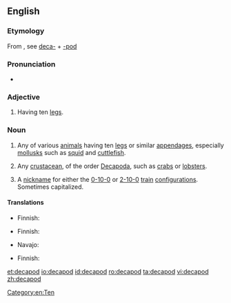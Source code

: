 {{also|Decapod}}
==English==

===Etymology===
From {{etyl|fr|en}} {{term|décapode|lang=fr}}, see [[deca-]] + [[-pod]]

===Pronunciation===
* {{a|UK}} {{IPA|/ˈdɛkəpɒd/}}

===Adjective===
{{en-adj|-}}

# {{context|zoology|lang=en}} Having ten [[leg]]s.

===Noun===
{{en-noun}}

# {{context|zoology|lang=en}} Any of various [[animal]]s having ten [[leg]]s or similar [[appendage]]s, especially [[mollusk]]s such as [[squid]] and [[cuttlefish]].
# {{context|zoology|lang=en}} Any [[crustacean]], of the order [[Decapoda]], such as [[crab]]s or [[lobster]]s.
# {{context|rail transport|lang=en}} A [[nickname]] for either the [[0-10-0]] or [[2-10-0]] [[train]] [[configuration]]s. Sometimes capitalized.

====Translations====
{{trans-top|mollusc}}
* Finnish: {{t|fi|kymmenlonkeroinen}}
{{trans-mid}}
{{trans-bottom}}

{{trans-top|crustacean}}
* Finnish: {{t|fi|kymmenjalkaiinen}}
{{trans-mid}}
* Navajo: {{t|nv|chʼosh bijáád neeznánígíí}}
{{trans-bottom}}

{{trans-top|vehicle}}
* Finnish: {{t|fi|kymmenpyöräinen}}
{{trans-mid}}
{{trans-bottom}}

[[Category:en:Ten]]

[[et:decapod]]
[[io:decapod]]
[[id:decapod]]
[[ro:decapod]]
[[ta:decapod]]
[[vi:decapod]]
[[zh:decapod]]